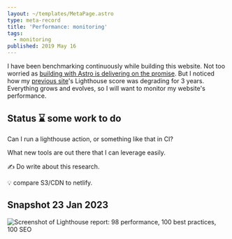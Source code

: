 ```yaml
---
layout: ~/templates/MetaPage.astro
type: meta-record
title: 'Performance: monitoring'
tags:
  - monitoring
published: 2019 May 16
---
```


<Abstract>

I have been benchmarking continuously while building this website. Not too worried as [building with Astro is delivering on the promise](/meta/records/current/build-with-astro). But I noticed how my [previous site](/posts/2023-01/saying-goodbye-to-my-react-static-website)'s Lighthouse score was degrading for 3 years. Everything grows and evolves, so I will want to monitor my website's performance.

</Abstract>

## Status :hourglass: some work to do

Can I run a lighthouse action, or something like that in CI?

What new tools are out there that I can leverage easily.

:writing_hand: Do write about this research.

:bulb: compare S3/CDN to netlify.

## Snapshot 23 Jan 2023

![Screenshot of Lighthouse report: 98 performance, 100 best practices, 100 SEO](./performance/lighthouse-20-Jan-2023.png)
